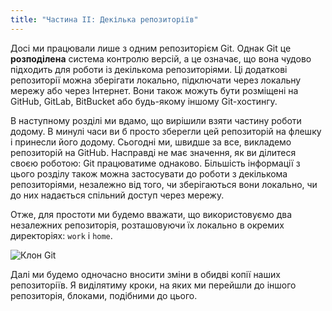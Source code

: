 ```yaml
---
title: "Частина II: Декілька репозиторіїв"
---
```


Досі ми працювали лише з одним репозиторієм Git. Однак Git це **розподілена** система контролю версій, а це означає, що вона чудово підходить для роботи із декількома репозиторіями. Ці додаткові репозиторії можна зберігати локально, підключати через локальну мережу або через Інтернет. Вони також можуть бути розміщені на GitHub, GitLab, BitBucket або будь-якому іншому Git-хостингу.

В наступному розділі ми вдамо, що вирішили взяти частину роботи додому. В минулі часи ви б просто зберегли цей репозиторій на флешку і принесли його додому. Сьогодні ми, швидше за все, викладемо репозиторій на GitHub. Насправді не має значення, як ви ділитеся своєю роботою: Git працюватиме однаково. Більшість інформації з цього розділу також можна застосувати до роботи з декількома репозиторіями, незалежно від того, чи зберігаються вони локально, чи до них надається спільний доступ через мережу.

Отже, для простоти ми будемо вважати, що використовуємо два незалежних репозиторія, розташовуючи їх локально в окремих директоріях: `work` і `home`.

<img src="/images/diagrams/git_clone/git-clone.png" srcset="/images/diagrams/git_clone/git-clone-2x.png 2x" alt="Клон Git" />

<p className="highlight">Далі ми будемо одночасно вносити зміни в обидві копії наших репозиторіїв. Я виділятиму кроки, на яких ми перейшли до іншого репозиторія, блоками, подібними до цього.</p>